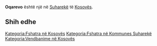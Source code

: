 {{Fshat në 
 | Emri                = Oqarevo
 | EmriAlt                = 
 | NAME_SHORT_FORM=      
 | NAME_GENERIC=      
 | NAME_SORT_NAME_RO=      OQAREVO
 | FULL_NAME_RO = Oqarevo
 | FULL_NAME_ND_RO=Oqarevo
 | SORT_NAME_RG=OQAREVO
 | FULL_NAME_RG=Oqarevo
 | FULL_NAME_ND_RG=Oqarevo
 | SRP_NAME_SHORT_FORM=      
 | SRP_NAME_GENERIC=      
 | SRP_NAME_SORT_NAME_RO=      
 | SRP_FULL_NAME_RO = 
 | SRP_FULL_NAME_ND_RO=
 | SRP_SORT_NAME_RG=
 | SRP_FULL_NAME_RG=
 | SRP_FULL_NAME_ND_RG=
 | Emri (Rasa dhanore) = 
 | Figura              = 
 | Shteti              = Kosovo
 | Komuna              = Suharekë
 | Kodi postar         = 
 | Sipërfaqja          = 

 | Popullsia           = 

 | Regj. i popullsisë  = 
 | Dend. e popullsisë  = 
 | Faqja zyrtare       = 
 <!--- Koordinatat ----> 
 | Gjerësia            = 42.65
 | Gjatësia            = 20.716667
 | Lartësia            = 
}}
'''Oqarevo''' është një [[]] në [[Suharekë]] të [[Kosovës]].

<!-- == Gjeografia == -->
<!-- == Historia == -->
<!-- == Demografia == -->
== Shih edhe ==
{{Komuna Suharekë}}
{{Kosovo-Administrata-Cung}}

[[Kategoria:Fshatra në Kosovës]]
[[Kategoria:Fshatra në Kommunes Suharekë]]
[[Kategoria:Vendbanime në Kosovës]]